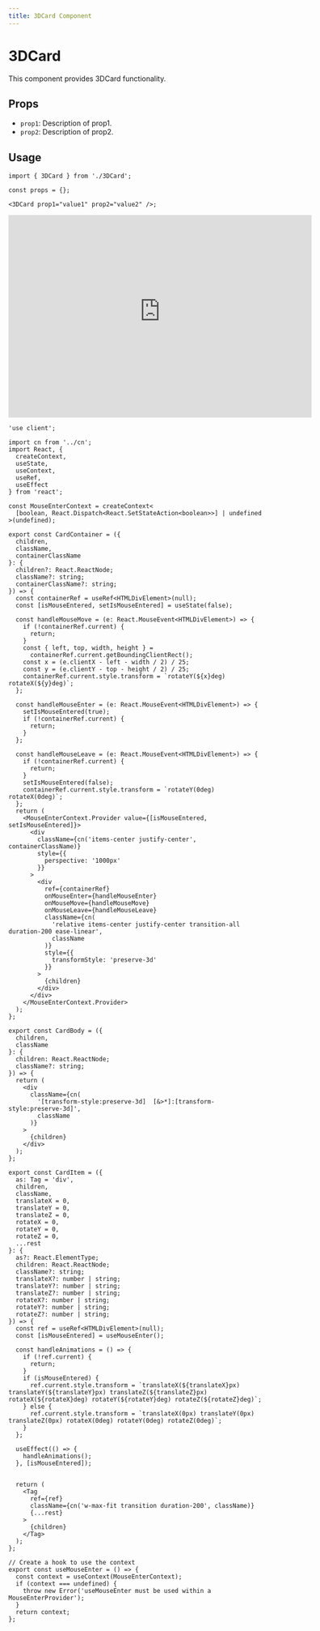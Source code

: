 ```yaml
---
title: 3DCard Component
---
```


# 3DCard

This component provides 3DCard functionality.

## Props

- `prop1`: Description of prop1.
- `prop2`: Description of prop2.

## Usage

```tsx
import { 3DCard } from './3DCard';

const props = {};

<3DCard prop1="value1" prop2="value2" />;
```

<iframe src="https://663a6564311e0ec20c42bab9-xlpxfwvbkd.chromatic.com/iframe.html?args=&id=components-cardcontainer--default" width="600" height="400" frameborder="0"></iframe>


```tsx
'use client';

import cn from '../cn';
import React, {
  createContext,
  useState,
  useContext,
  useRef,
  useEffect
} from 'react';

const MouseEnterContext = createContext<
  [boolean, React.Dispatch<React.SetStateAction<boolean>>] | undefined
>(undefined);

export const CardContainer = ({
  children,
  className,
  containerClassName
}: {
  children?: React.ReactNode;
  className?: string;
  containerClassName?: string;
}) => {
  const containerRef = useRef<HTMLDivElement>(null);
  const [isMouseEntered, setIsMouseEntered] = useState(false);

  const handleMouseMove = (e: React.MouseEvent<HTMLDivElement>) => {
    if (!containerRef.current) {
      return;
    }
    const { left, top, width, height } =
      containerRef.current.getBoundingClientRect();
    const x = (e.clientX - left - width / 2) / 25;
    const y = (e.clientY - top - height / 2) / 25;
    containerRef.current.style.transform = `rotateY(${x}deg) rotateX(${y}deg)`;
  };

  const handleMouseEnter = (e: React.MouseEvent<HTMLDivElement>) => {
    setIsMouseEntered(true);
    if (!containerRef.current) {
      return;
    }
  };

  const handleMouseLeave = (e: React.MouseEvent<HTMLDivElement>) => {
    if (!containerRef.current) {
      return;
    }
    setIsMouseEntered(false);
    containerRef.current.style.transform = `rotateY(0deg) rotateX(0deg)`;
  };
  return (
    <MouseEnterContext.Provider value={[isMouseEntered, setIsMouseEntered]}>
      <div
        className={cn('items-center justify-center', containerClassName)}
        style={{
          perspective: '1000px'
        }}
      >
        <div
          ref={containerRef}
          onMouseEnter={handleMouseEnter}
          onMouseMove={handleMouseMove}
          onMouseLeave={handleMouseLeave}
          className={cn(
            'relative items-center justify-center transition-all duration-200 ease-linear',
            className
          )}
          style={{
            transformStyle: 'preserve-3d'
          }}
        >
          {children}
        </div>
      </div>
    </MouseEnterContext.Provider>
  );
};

export const CardBody = ({
  children,
  className
}: {
  children: React.ReactNode;
  className?: string;
}) => {
  return (
    <div
      className={cn(
        '[transform-style:preserve-3d]  [&>*]:[transform-style:preserve-3d]',
        className
      )}
    >
      {children}
    </div>
  );
};

export const CardItem = ({
  as: Tag = 'div',
  children,
  className,
  translateX = 0,
  translateY = 0,
  translateZ = 0,
  rotateX = 0,
  rotateY = 0,
  rotateZ = 0,
  ...rest
}: {
  as?: React.ElementType;
  children: React.ReactNode;
  className?: string;
  translateX?: number | string;
  translateY?: number | string;
  translateZ?: number | string;
  rotateX?: number | string;
  rotateY?: number | string;
  rotateZ?: number | string;
}) => {
  const ref = useRef<HTMLDivElement>(null);
  const [isMouseEntered] = useMouseEnter();

  const handleAnimations = () => {
    if (!ref.current) {
      return;
    }
    if (isMouseEntered) {
      ref.current.style.transform = `translateX(${translateX}px) translateY(${translateY}px) translateZ(${translateZ}px) rotateX(${rotateX}deg) rotateY(${rotateY}deg) rotateZ(${rotateZ}deg)`;
    } else {
      ref.current.style.transform = `translateX(0px) translateY(0px) translateZ(0px) rotateX(0deg) rotateY(0deg) rotateZ(0deg)`;
    }
  };

  useEffect(() => {
    handleAnimations();
  }, [isMouseEntered]);


  return (
    <Tag
      ref={ref}
      className={cn('w-max-fit transition duration-200', className)}
      {...rest}
    >
      {children}
    </Tag>
  );
};

// Create a hook to use the context
export const useMouseEnter = () => {
  const context = useContext(MouseEnterContext);
  if (context === undefined) {
    throw new Error('useMouseEnter must be used within a MouseEnterProvider');
  }
  return context;
};

```